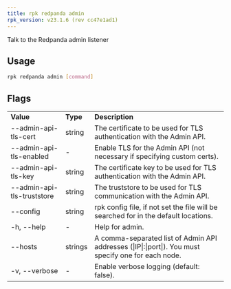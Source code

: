 ```yaml
---
title: rpk redpanda admin
rpk_version: v23.1.6 (rev cc47e1ad1)
---
```


Talk to the Redpanda admin listener

## Usage

```bash
rpk redpanda admin [command]
```

## Flags

<table>
  <tbody>
    <tr>
      <td>
        <strong>Value</strong>
      </td>
      <td>
        <strong>Type</strong>
      </td>
      <td>
        <strong>Description</strong>
      </td>
    </tr>
    <tr>
      <td>--admin-api-tls-cert</td>
      <td>string</td>
      <td>
        The certificate to be used for TLS authentication with the Admin API.
      </td>
    </tr>
    <tr>
      <td>--admin-api-tls-enabled</td>
      <td>-</td>
      <td>
        Enable TLS for the Admin API (not necessary if specifying custom certs).
      </td>
    </tr>
    <tr>
      <td>--admin-api-tls-key</td>
      <td>string</td>
      <td>
        The certificate key to be used for TLS authentication with the Admin
        API.
      </td>
    </tr>
    <tr>
      <td>--admin-api-tls-truststore</td>
      <td>string</td>
      <td>
        The truststore to be used for TLS communication with the Admin API.
      </td>
    </tr>
    <tr>
      <td>--config</td>
      <td>string</td>
      <td>
        rpk config file, if not set the file will be searched for in the default
        locations.
      </td>
    </tr>
    <tr>
      <td>-h, --help</td>
      <td>-</td>
      <td>Help for admin.</td>
    </tr>
    <tr>
      <td>--hosts</td>
      <td>strings</td>
      <td>
        A comma-separated list of Admin API addresses (|IP|:|port|). You must
        specify one for each node.
      </td>
    </tr>
    <tr>
      <td>-v, --verbose</td>
      <td>-</td>
      <td>Enable verbose logging (default: false).</td>
    </tr>
  </tbody>
</table>
